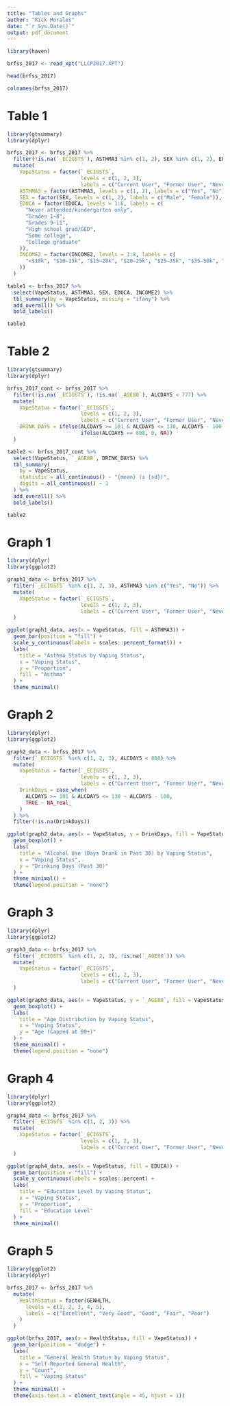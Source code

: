 ```yaml
---
title: "Tables and Graphs"
author: "Rick Morales"
date: "`r Sys.Date()`"
output: pdf_document
---
```


```r
library(haven)

brfss_2017 <- read_xpt("LLCP2017.XPT")

head(brfss_2017)

colnames(brfss_2017)
```

# Table 1
```r
library(gtsummary)
library(dplyr)

brfss_2017 <- brfss_2017 %>%
  filter(!is.na(`_ECIGSTS`), ASTHMA3 %in% c(1, 2), SEX %in% c(1, 2), EDUCA <= 6, INCOME2 <= 8) %>%
  mutate(
    VapeStatus = factor(`_ECIGSTS`,
                        levels = c(1, 2, 3),
                        labels = c("Current User", "Former User", "Never Used")),
    ASTHMA3 = factor(ASTHMA3, levels = c(1, 2), labels = c("Yes", "No")),
    SEX = factor(SEX, levels = c(1, 2), labels = c("Male", "Female")),
    EDUCA = factor(EDUCA, levels = 1:6, labels = c(
      "Never attended/kindergarten only",
      "Grades 1–8",
      "Grades 9–11",
      "High school grad/GED",
      "Some college",
      "College graduate"
    )),
    INCOME2 = factor(INCOME2, levels = 1:8, labels = c(
      "<$10k", "$10–15k", "$15–20k", "$20–25k", "$25–35k", "$35–50k", "$50–75k", ">$75k"
    ))
  )

table1 <- brfss_2017 %>%
  select(VapeStatus, ASTHMA3, SEX, EDUCA, INCOME2) %>%
  tbl_summary(by = VapeStatus, missing = "ifany") %>%
  add_overall() %>%
  bold_labels()

table1
```

# Table 2
```r
library(gtsummary)
library(dplyr)

brfss_2017_cont <- brfss_2017 %>%
  filter(!is.na(`_ECIGSTS`), !is.na(`_AGE80`), ALCDAY5 < 777) %>%
  mutate(
    VapeStatus = factor(`_ECIGSTS`,
                        levels = c(1, 2, 3),
                        labels = c("Current User", "Former User", "Never Used")),
    DRINK_DAYS = ifelse(ALCDAY5 >= 101 & ALCDAY5 <= 130, ALCDAY5 - 100,
                        ifelse(ALCDAY5 == 888, 0, NA))
  )

table2 <- brfss_2017_cont %>%
  select(VapeStatus, `_AGE80`, DRINK_DAYS) %>%
  tbl_summary(
    by = VapeStatus,
    statistic = all_continuous() ~ "{mean} (± {sd})",
    digits = all_continuous() ~ 1
  ) %>%
  add_overall() %>%
  bold_labels()

table2
```

# Graph 1
```r
library(dplyr)
library(ggplot2)

graph1_data <- brfss_2017 %>%
  filter(`_ECIGSTS` %in% c(1, 2, 3), ASTHMA3 %in% c("Yes", "No")) %>%
  mutate(
    VapeStatus = factor(`_ECIGSTS`,
                        levels = c(1, 2, 3),
                        labels = c("Current User", "Former User", "Never Used"))
  )

ggplot(graph1_data, aes(x = VapeStatus, fill = ASTHMA3)) +
  geom_bar(position = "fill") +
  scale_y_continuous(labels = scales::percent_format()) +
  labs(
    title = "Asthma Status by Vaping Status",
    x = "Vaping Status",
    y = "Proportion",
    fill = "Asthma"
  ) +
  theme_minimal()
```

# Graph 2
```r
library(dplyr)
library(ggplot2)

graph2_data <- brfss_2017 %>%
  filter(`_ECIGSTS` %in% c(1, 2, 3), ALCDAY5 < 888) %>%
  mutate(
    VapeStatus = factor(`_ECIGSTS`,
                        levels = c(1, 2, 3),
                        labels = c("Current User", "Former User", "Never Used")),
    DrinkDays = case_when(
      ALCDAY5 >= 101 & ALCDAY5 <= 130 ~ ALCDAY5 - 100,
      TRUE ~ NA_real_
    )
  ) %>%
  filter(!is.na(DrinkDays))

ggplot(graph2_data, aes(x = VapeStatus, y = DrinkDays, fill = VapeStatus)) +
  geom_boxplot() +
  labs(
    title = "Alcohol Use (Days Drank in Past 30) by Vaping Status",
    x = "Vaping Status",
    y = "Drinking Days (Past 30)"
  ) +
  theme_minimal() +
  theme(legend.position = "none")
```

# Graph 3
```r
library(dplyr)
library(ggplot2)

graph3_data <- brfss_2017 %>%
  filter(`_ECIGSTS` %in% c(1, 2, 3), !is.na(`_AGE80`)) %>%
  mutate(
    VapeStatus = factor(`_ECIGSTS`,
                        levels = c(1, 2, 3),
                        labels = c("Current User", "Former User", "Never Used"))
  )

ggplot(graph3_data, aes(x = VapeStatus, y = `_AGE80`, fill = VapeStatus)) +
  geom_boxplot() +
  labs(
    title = "Age Distribution by Vaping Status",
    x = "Vaping Status",
    y = "Age (Capped at 80+)"
  ) +
  theme_minimal() +
  theme(legend.position = "none")
```

# Graph 4
```r
library(dplyr)
library(ggplot2)

graph4_data <- brfss_2017 %>%
  filter(`_ECIGSTS` %in% c(1, 2, 3)) %>%
  mutate(
    VapeStatus = factor(`_ECIGSTS`,
                        levels = c(1, 2, 3),
                        labels = c("Current User", "Former User", "Never Used"))
  )

ggplot(graph4_data, aes(x = VapeStatus, fill = EDUCA)) +
  geom_bar(position = "fill") +
  scale_y_continuous(labels = scales::percent) +
  labs(
    title = "Education Level by Vaping Status",
    x = "Vaping Status",
    y = "Proportion",
    fill = "Education Level"
  ) +
  theme_minimal()
```

# Graph 5
```r
library(ggplot2)
library(dplyr)

brfss_2017 <- brfss_2017 %>%
  mutate(
    HealthStatus = factor(GENHLTH,
      levels = c(1, 2, 3, 4, 5),
      labels = c("Excellent", "Very Good", "Good", "Fair", "Poor")
    )
  )

ggplot(brfss_2017, aes(x = HealthStatus, fill = VapeStatus)) +
  geom_bar(position = "dodge") +
  labs(
    title = "General Health Status by Vaping Status",
    x = "Self-Reported General Health",
    y = "Count",
    fill = "Vaping Status"
  ) +
  theme_minimal() +
  theme(axis.text.x = element_text(angle = 45, hjust = 1))
```











